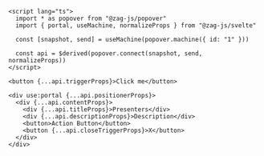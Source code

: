 ```svelte
<script lang="ts">
  import * as popover from "@zag-js/popover"
  import { portal, useMachine, normalizeProps } from "@zag-js/svelte"

  const [snapshot, send] = useMachine(popover.machine({ id: "1" }))

  const api = $derived(popover.connect(snapshot, send, normalizeProps))
</script>

<button {...api.triggerProps}>Click me</button>

<div use:portal {...api.positionerProps}>
  <div {...api.contentProps}>
    <div {...api.titleProps}>Presenters</div>
    <div {...api.descriptionProps}>Description</div>
    <button>Action Button</button>
    <button {...api.closeTriggerProps}>X</button>
  </div>
</div>
```
